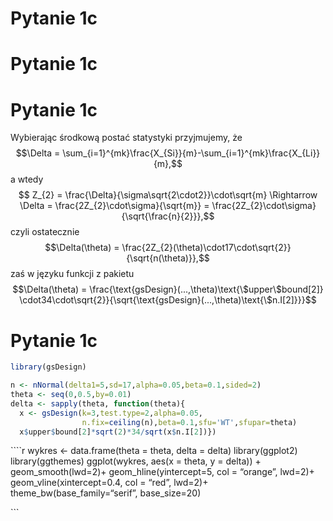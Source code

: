 # Pytanie 1c 

\small

\begin{block}{\textcolor{blue}{Założenia i hipotezy}}
\begin{align*}
X_{S} = VA_{c_{S}} & \sim \mathcal{N}(\mu_{S}, \sigma = 17) \\
X_{L} = VA_{c_{L}} & \sim \mathcal{N}(\mu_{L}, \sigma = 17) 
\end{align*}



\[ \left\{ 
  \begin{array}{l }
    \mathbb{H}_{0}: \mu_{S}-\mu_{L}=0\\
    \mathbb{H}_{A}: \mu_{S}-\mu_{L}=5
  \end{array} \right.\]



\end{block}

\begin{block}{\textcolor{blue}{Rozkłady}}

$$\hat{\mu_{S}} = \bar{X_{S}} = \frac{X_{1}+\dots+X_{mk}}{mk} \sim \mathcal{N}(\frac{\mu_{S}mk}{mk}, \frac{\sigma\sqrt{mk}}{mk})=
\mathcal{N}(\mu_{S}, \frac{\sigma}{\sqrt{mk}})$$

$$\hat{\mu_{S}}-\hat{\mu_{L}} \sim \mathcal{N}(\mu_{S}, \frac{\sigma}{\sqrt{mk}}) - \mathcal{N}(\mu_{L}, \frac{\sigma}{\sqrt{mk}}) \stackrel{\mathbb{H}_{0}}{=} \mathcal{N}(0, \frac{\sigma\sqrt{2}}{\sqrt{mk}})$$

\end{block}

# Pytanie 1c 

\small

\begin{block}{\textcolor{blue}{Standaryzowana statystyka}}
\begin{align*}
Z_{k}= & \frac{\hat{\mu_{S}}-\hat{\mu_{L}}}{\frac{\sigma\sqrt{2}}{\sqrt{mk}}}=
\frac{\hat{\mu_{S}}-\hat{\mu_{L}}}{\sigma\sqrt{2}}\cdot\sqrt{mk}=
\frac{\frac{\sum_{i=1}^{km}X_{Si}}{km}-\frac{\sum_{i=1}^{km}X_{Li}}{km}}{\sigma\sqrt{2}}\cdot\sqrt{mk}= \\ 
Z_{k}= & \frac{\sum_{i=1}^{km}X_{Si}-\sum_{i=1}^{km}X_{Li}}{\sigma\sqrt{2mk}}
\end{align*}
\end{block}

\begin{block}{\textcolor{red}{Korzystając z równości (slajd 14, wyk 8)}}

$$Z_{k}= \frac{\sum_{i=1}^{km}X_{Si}-\sum_{i=1}^{km}X_{Li}}{\sigma\sqrt{2mk}} \stackrel{?}{=}\frac{\bar{X}_{Sk} - \bar{X}_{Lk}}{\sigma \sqrt{2k/m}},$$
dochodzimy do wniosku, że tak wygląda statystyka testowa
$$Z_{k}= \frac{\sum_{i=1}^{km}X_{Si}-\sum_{i=1}^{km}X_{Li}}{\sigma\sqrt{2mk}}=
\frac{\sum_{i=1}^{mk}\frac{X_{Si}}{m}-\sum_{i=1}^{mk}\frac{X_{Li}}{m}}{\sigma\sqrt{2k}}\cdot\sqrt{m}=
\frac{\bar{X}_{Sk} - \bar{X}_{Lk}}{\sigma \sqrt{2k/m}}$$
\end{block}

# Pytanie 1c 

\small

Wybierając środkową postać statystyki przyjmujemy, że
$$\Delta = \sum_{i=1}^{mk}\frac{X_{Si}}{m}-\sum_{i=1}^{mk}\frac{X_{Li}}{m},$$
a wtedy 
$$ Z_{2} = \frac{\Delta}{\sigma\sqrt{2\cdot2}}\cdot\sqrt{m} \Rightarrow \Delta = \frac{2Z_{2}\cdot\sigma}{\sqrt{m}} = \frac{2Z_{2}\cdot\sigma}{\sqrt{\frac{n}{2}}},$$
czyli ostatecznie
$$\Delta(\theta) = \frac{2Z_{2}(\theta)\cdot17\cdot\sqrt{2}}{\sqrt{n(\theta)}},$$
zaś w języku funkcji z pakietu \textsf{gsDesign}
$$\Delta(\theta) = \frac{\text{gsDesign}(...,\theta)\text{\$upper\$bound[2]} \cdot34\cdot\sqrt{2}}{\sqrt{\text{gsDesign}(...,\theta)\text{\$n.I[2]}}}$$


# Pytanie 1c 

\small

```r
library(gsDesign)
```

```r
n <- nNormal(delta1=5,sd=17,alpha=0.05,beta=0.1,sided=2)
theta <- seq(0,0.5,by=0.01)
delta <- sapply(theta, function(theta){
  x <- gsDesign(k=3,test.type=2,alpha=0.05,
                n.fix=ceiling(n),beta=0.1,sfu='WT',sfupar=theta)
  x$upper$bound[2]*sqrt(2)*34/sqrt(x$n.I[2])})
```

````r
wykres <- data.frame(theta = theta, delta = delta)
library(ggplot2)
library(ggthemes)
ggplot(wykres, aes(x = theta, y = delta)) + geom_smooth(lwd=2)+
   geom_hline(yintercept=5, col = "orange", lwd=2)+
   geom_vline(xintercept=0.4, col = "red", lwd=2)+
   theme_bw(base_family="serif", base_size=20)


```
